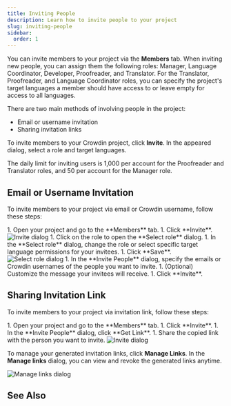 ```yaml
---
title: Inviting People
description: Learn how to invite people to your project
slug: inviting-people
sidebar:
  order: 1
---
```



You can invite members to your project via the **Members** tab. When inviting new people, you can assign them the following roles: Manager, Language Coordinator, Developer, Proofreader, and Translator. For the Translator, Proofreader, and Language Coordinator roles, you can specify the project's target languages a member should have access to or leave empty for access to all languages.

<LinkCard
  title="Roles"
  description="Learn more about the roles and permissions in Crowdin."
  href="/roles/"
/>

There are two main methods of involving people in the project:

* Email or username invitation
* Sharing invitation links

To invite members to your Crowdin project, click **Invite**. In the appeared dialog, select a role and target languages.

<Aside type="caution" title="Limitations">
  The daily limit for inviting users is 1,000 per account for the Proofreader and Translator roles, and 50 per account for the Manager role.
</Aside>

## Email or Username Invitation

To invite members to your project via email or Crowdin username, follow these steps:

<Steps>
  1. Open your project and go to the **Members** tab.
  1. Click **Invite**. <Image src={inviteDialogEmail} alt="Invite dialog" class="width-lg crowdin-modal" />
  1. Click on the role to open the **Select role** dialog.
  1. In the **Select role** dialog, change the role or select specific target language permissions for your invitees.
  1. Click **Save**. <Image src={selectRoleDialog} alt="Select role dialog" class="width-lg crowdin-modal" />
  1. In the **Invite People** dialog, specify the emails or Crowdin usernames of the people you want to invite.
  1. (Optional) Customize the message your invitees will receive.
  1. Click **Invite**.
</Steps>

## Sharing Invitation Link

To invite members to your project via invitation link, follow these steps:

<Steps>
  1. Open your project and go to the **Members** tab.
  1. Click **Invite**.
  1. In the **Invite People** dialog, click **Get Link**.
  1. Share the copied link with the person you want to invite. <Image src={inviteDialog} alt="Invite dialog" class="width-lg crowdin-modal" />
</Steps>

To manage your generated invitation links, click **Manage Links**. In the **Manage links** dialog, you can view and revoke the generated links anytime.

<Image src={manageLinksDialog} alt="Manage links dialog" class="width-lg crowdin-modal" />

## See Also

<CardGrid>
  <LinkCard
    title="Project Members"
    href="/project-members/"
  />
  <LinkCard
    title="Manager Permissions"
    href="/manager-permissions/"
  />
</CardGrid>
